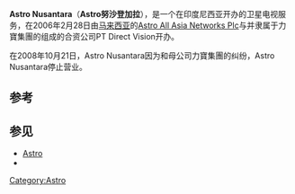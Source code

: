 {{Infobox Network |
network_name = Astro Nusantara|
network_logo = |
country      = {{INA}}|
network_type = [[卫星电视|私营卫星电视]]|
owner        = {{flagicon|Malaysia}}[[Astro|Astro All Asia Networks plc]]<br />{{flagicon|Indonesia}}[[w:en:First_Media|PT First Media Tbk]]|
key_people   = |
launch_date  = 2006年2月28日|
closure_date = 2008年10月19日|
website      = [http://www.astro-nusantara.com www.astro-nusantara.com]|
}}

'''Astro Nusantara'''（'''Astro努沙登加拉'''），是一个在印度尼西亚开办的卫星电视服务，在2006年2月28日由[[马来西亚|马来西亚]]的[[Astro|Astro All Asia Networks Plc]]与并隶属于力寶集團的{{lang|en|PT First Media Tbk}}组成的合资公司PT Direct Vision开办。

在2008年10月21日，Astro Nusantara因为和母公司力寶集團的纠纷，Astro Nusantara停止营业。

== 参考 ==
{{reflist}}

== 参见 ==
*[[Astro|Astro]]
*{{link-en|Kristal-Astro|Kristal-Astro}}

{{Astro频道}}

[[Category:Astro|Category:Astro]]